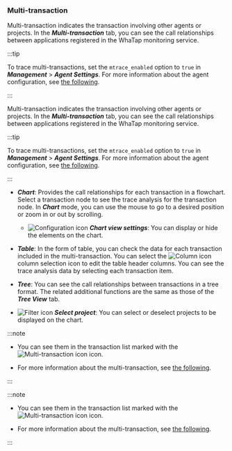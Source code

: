 ### Multi-transaction

<Xclude product='kubernetes'>

Multi-transaction indicates the transaction involving other agents or projects. In the **_Multi-transaction_** tab, you can see the call relationships between applications registered in the WhaTap monitoring service.

:::tip

To trace multi-transactions, set the `mtrace_enabled` option to `true` in **_Management_** > **_Agent Settings_**. For more information about the agent configuration, see [the following](set-agent#set-agent-service).

:::

</Xclude>

<InDoc product='kubernetes'>

Multi-transaction indicates the transaction involving other agents or projects. In the **_Multi-transaction_** tab, you can see the call relationships between applications registered in the WhaTap monitoring service.

:::tip

To trace multi-transactions, set the `mtrace_enabled` option to `true` in **_Management_** > **_Agent Settings_**. For more information about the agent configuration, see [the following](../java/set-agent#set-agent-service).

:::

</InDoc>

<ImgLang img="analysis-tx-multi.png" desc="Multi transaction" />

- **_Chart_**: Provides the call relationships for each transaction in a flowchart. Select a transaction node to see the trace analysis for the transaction node. In **_Chart_** mode, you can use the mouse to go to a desired position or zoom in or out by scrolling.

  - ![Configuration icon](/img/ico-setting.svg) **_Chart view settings_**: You can display or hide the elements on the chart.

- **_Table_**: In the form of table, you can check the data for each transaction included in the multi-transaction. You can select the ![Column icon](/img/ico-column.svg) column selection icon to edit the table header columns. You can see the trace analysis data by selecting each transaction item.

- **_Tree_**: You can see the call relationships between transactions in a tree format. The related additional functions are the same as those of the **_Tree View_** tab.

- ![Filter icon](/img/ico-filter.svg) **_Select project_**: You can select or deselect projects to be displayed on the chart.

<Xclude product='kubernetes'>

:::note

- You can see them in the transaction list marked with the ![Multi-transaction icon](/img/ic-s-mult-transation.svg) icon.

- For more information about the multi-transaction, see [the following](trs-multi-trace).

:::

</Xclude>

<InDoc product='kubernetes'>

:::note

- You can see them in the transaction list marked with the ![Multi-transaction icon](/img/ic-s-mult-transation.svg) icon.

- For more information about the multi-transaction, see [the following](../java/trs-multi-trace).

:::

</InDoc>
